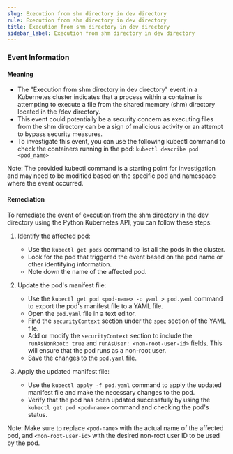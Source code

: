 ```yaml
--- 
slug: Execution from shm directory in dev directory
rule: Execution from shm directory in dev directory
title: Execution from shm directory in dev directory
sidebar_label: Execution from shm directory in dev directory
---
```

                   


### Event Information

#### Meaning

- The "Execution from shm directory in dev directory" event in a Kubernetes cluster indicates that a process within a container is attempting to execute a file from the shared memory (shm) directory located in the /dev directory.
- This event could potentially be a security concern as executing files from the shm directory can be a sign of malicious activity or an attempt to bypass security measures.
- To investigate this event, you can use the following kubectl command to check the containers running in the pod: 
  `kubectl describe pod <pod_name>`

Note: The provided kubectl command is a starting point for investigation and may need to be modified based on the specific pod and namespace where the event occurred.

#### Remediation

To remediate the event of execution from the shm directory in the dev directory using the Python Kubernetes API, you can follow these steps:

1. Identify the affected pod:
   - Use the `kubectl get pods` command to list all the pods in the cluster.
   - Look for the pod that triggered the event based on the pod name or other identifying information.
   - Note down the name of the affected pod.

2. Update the pod's manifest file:
   - Use the `kubectl get pod <pod-name> -o yaml > pod.yaml` command to export the pod's manifest file to a YAML file.
   - Open the `pod.yaml` file in a text editor.
   - Find the `securityContext` section under the `spec` section of the YAML file.
   - Add or modify the `securityContext` section to include the `runAsNonRoot: true` and `runAsUser: <non-root-user-id>` fields. This will ensure that the pod runs as a non-root user.
   - Save the changes to the `pod.yaml` file.

3. Apply the updated manifest file:
   - Use the `kubectl apply -f pod.yaml` command to apply the updated manifest file and make the necessary changes to the pod.
   - Verify that the pod has been updated successfully by using the `kubectl get pod <pod-name>` command and checking the pod's status.

Note: Make sure to replace `<pod-name>` with the actual name of the affected pod, and `<non-root-user-id>` with the desired non-root user ID to be used by the pod.

 